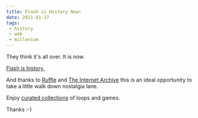 ```yaml
---
title: Flash is History Now!
date: 2021-01-27
tags:
 - history
 - web
 - millenium
---
```


They think it's all over. It is now.

[Flash is history.](https://www.theregister.com/2021/01/12/flash_is_dead/)

And thanks to [Ruffle](https://ruffle.rs/) and [The Internet Archive](http://blog.archive.org/2020/11/19/flash-animations-live-forever-at-the-internet-archive/)
this is an ideal opportunity to take a little walk down nostalgia lane.

Enjoy [curated collections](https://archive.org/details/softwarelibrary_flash) of loops and games.

Thanks :-)